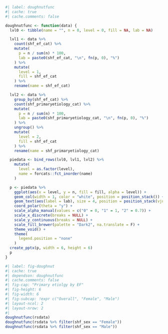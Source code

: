 ```r
#| label: doughnutfunc
#| cache: true
#| cache.comments: false

doughnutfunc <- function(data) {
  lvl0 <- tibble(name = "", n = 0, level = 0, fill = NA, lab = NA)

  lvl1 <- data %>%
    count(shf_ef_cat) %>%
    mutate(
      p = n / sum(n) * 100,
      lab = paste0(shf_ef_cat, "\n", fn(p, 0), "%")
    ) %>%
    mutate(
      level = 1,
      fill = shf_ef_cat
    ) %>%
    rename(name = shf_ef_cat)

  lvl2 <- data %>%
    group_by(shf_ef_cat) %>%
    count(shf_primaryetiology_cat) %>%
    mutate(
      p = n / sum(n) * 100,
      lab = paste0(shf_primaryetiology_cat, "\n", fn(p, 0), "%")
    ) %>%
    ungroup() %>%
    mutate(
      level = 2,
      fill = shf_ef_cat
    ) %>%
    rename(name = shf_primaryetiology_cat)

  piedata <- bind_rows(lvl0, lvl1, lvl2) %>%
    mutate(
      level = as.factor(level),
      name = forcats::fct_inorder(name)
    )

  p <- piedata %>%
    ggplot(aes(x = level, y = n, fill = fill, alpha = level)) +
    geom_col(width = 1, color = "white", position = position_stack()) +
    geom_text(aes(label = lab), size = 4, position = position_stack(vjust = 0.5)) +
    coord_polar(theta = "y") +
    scale_alpha_manual(values = c("0" = 0, "1" = 1, "2" = 0.7)) +
    scale_x_discrete(breaks = NULL) +
    scale_y_continuous(breaks = NULL) +
    scale_fill_brewer(palette = "Dark2", na.translate = F) +
    theme_void() +
    theme(
      legend.position = "none"
    )
  create_pptx(p, width = 6, height = 6)
  p
}
```

```r
#| label: fig-doughnut
#| cache: true
#| dependson: doughnutfunc
#| cache.comments: false
#| fig-cap: "Primary etiolgy by EF"
#| fig-height: 6
#| fig-width: 6
#| fig-subcap: !expr c("Overall", "Female", "Male")
#| layout-ncol: 2
#| layout-nrow: 2
#|
doughnutfunc(rsdata)
doughnutfunc(rsdata %>% filter(shf_sex == "Female"))
doughnutfunc(rsdata %>% filter(shf_sex == "Male"))
```

